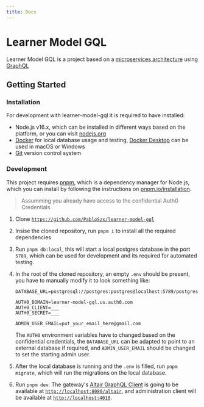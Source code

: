 ```yaml
---
title: Docs
---
```


# Learner Model GQL

Learner Model GQL is a project based on a [microservices architecture](/how-it-works/architecture) using [GraphQL](https://graphql.org)

## Getting Started

### Installation

For development with learner-model-gql it is required to have installed:

- Node.js v16.x, which can be installed in different ways based on the platform, or you can visit [nodejs.org](https://nodejs.org/)
- [Docker](https://www.docker.com/) for local database usage and testing, [Docker Desktop](https://www.docker.com/products/docker-desktop) can be used in macOS or Windows
- [Git](https://git-scm.com/) version control system

### Development

This project requires [pnpm](https://pnpm.io), which is a dependency manager for Node.js, which you can install by following the instructions on [pnpm.io/installation](https://pnpm.io/installation).

> Assumming you already have access to the confidential Auth0 Credentials

1. Clone [`https://github.com/PabloSzx/learner-model-gql`](https://github.com/PabloSzx/learner-model-gql)
2. Insise the cloned repository, run `pnpm i` to install all the required dependencies
3. Run `pnpm db:local`, this will start a local postgres database in the port `5789`, which can be used for development and its required for automated testing.
4. In the root of the cloned repository, an empty `.env` should be present, you have to manually modify it to look something like:

   ```env
   DATABASE_URL=postgresql://postgres:postgres@localhost:5789/postgres

   AUTH0_DOMAIN=learner-model-gql.us.auth0.com
   AUTH0_CLIENT=___
   AUTH0_SECRET=___

   ADMIN_USER_EMAIL=put_your_email_here@gmail.com
   ```

   The `AUTH0` environment variables have to changed based on the confidential credentials,
   the `DATABASE_URL` can be adapted to point to an external database if required,
   and `ADMIN_USER_EMAIL` should be changed to set the starting admin user.

5. After the local database is running and the `.env` is filled, run `pnpm migrate`, which will run the migrations on the local database.
6. Run `pnpm dev`. The gateway's [Altair GraphQL Client](https://altair.sirmuel.design/) is going to be available at [`http://localhost:8080/altair`](http://localhost:8080/altair),
   and administration client will be available at [`http://localhost:4010`](http://localhost:4010).
